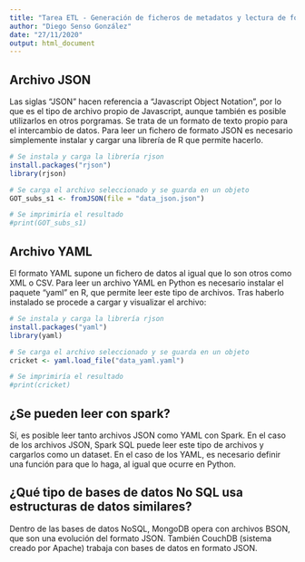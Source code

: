 ```yaml
---
title: "Tarea ETL - Generación de ficheros de metadatos y lectura de formatos en python/R"
author: "Diego Senso González"
date: "27/11/2020"
output: html_document
---
```

## Archivo JSON

Las siglas "JSON" hacen referencia a "Javascript Object Notation", por lo que es el tipo de archivo propio de Javascript, aunque también es posible utilizarlos en otros porgramas. Se trata de un formato de texto propio para el intercambio de datos. Para leer un fichero de formato JSON es necesario simplemente instalar y cargar una librería de R que permite hacerlo.

```r
# Se instala y carga la librería rjson
install.packages("rjson")
library(rjson)

# Se carga el archivo seleccionado y se guarda en un objeto
GOT_subs_s1 <- fromJSON(file = "data_json.json")

# Se imprimiría el resultado
#print(GOT_subs_s1)
```


## Archivo YAML

El formato YAML supone un fichero de datos al igual que lo son otros como XML o CSV. Para leer un archivo YAML en Python es necesario instalar el paquete "yaml" en R, que permite leer este tipo de archivos. Tras haberlo instalado se procede a cargar y visualizar el archivo:

```r
# Se instala y carga la librería rjson
install.packages("yaml")
library(yaml)

# Se carga el archivo seleccionado y se guarda en un objeto
cricket <- yaml.load_file("data_yaml.yaml")

# Se imprimiría el resultado
#print(cricket)
```


## ¿Se pueden leer con spark?

Sí, es posible leer tanto archivos JSON como YAML con Spark. En el caso de los archivos JSON, Spark SQL puede leer este tipo de archivos y cargarlos como un dataset. En el caso de los YAML, es necesario definir una función para que lo haga, al igual que ocurre en Python.

## ¿Qué tipo de bases de datos No SQL usa estructuras de datos similares?
 
Dentro de las bases de datos NoSQL, MongoDB opera con archivos BSON, que son una evolución del formato JSON. También CouchDB (sistema creado por Apache) trabaja con bases de datos en formato JSON.
